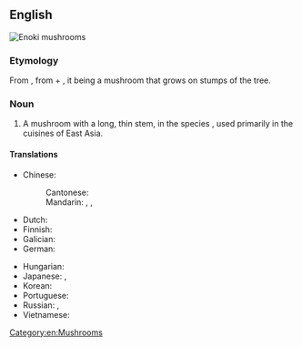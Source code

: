 ==English==
[[File:Flammulina velutipes.JPG|thumb|Enoki mushrooms]]
{{wikipedia|Enokitake}}

===Etymology===
From {{etyl|ja|en}} {{m|ja|榎茸|tr=enokitake}}, from {{m|ja|榎||[[Chinese hackberry]]|tr=enoki}} + {{m|ja|茸||mushroom|tr=take}}, it being a mushroom that grows on stumps of the tree.

===Noun===
{{en-noun}}

# A mushroom with a long, thin stem, in the species {{taxlink|Flammulina velutipes|species|noshow=1|ver=161006}}, used primarily in the cuisines of East Asia.

====Translations====
{{trans-top|''Flammulina velutipes''}}
* Chinese:
*: Cantonese: {{t|yue|金菇|tr=gam1 gu1|sc=Hani}}
*: Mandarin: {{t+|cmn|金針菇|sc=Hani}}, {{t+|cmn|金针菇|tr=jīnzhēngū|sc=Hani}}, {{t+|cmn|金菇|tr=jīngū|sc=Hani}}
* Dutch: {{t+|nl|fluweelpootje|n}}
* Finnish: {{t|fi|talvijuurekas}}
* Galician: {{t+|gl|cogomelo de pé aveludado|m}}
* German: {{t+|de|Samtfußrübling|m}}
{{trans-mid}}
* Hungarian: {{t|hu|téli fülőke}}
* Japanese: {{t+|ja|榎茸|tr=えのきたけ, enokitake}}, {{t|ja|滑茸|tr=なめたけ, nametake}}
* Korean: {{t|ko|팽이버섯}}
* Portuguese: {{t-needed|pt}}
* Russian: {{t|ru|эно́ки|m}}, {{t|ru|опёнок зи́мний|m|sc=Cyrl}}
* Vietnamese: {{t|vi|nấm kim châm}}
{{trans-bottom}}

[[Category:en:Mushrooms]]